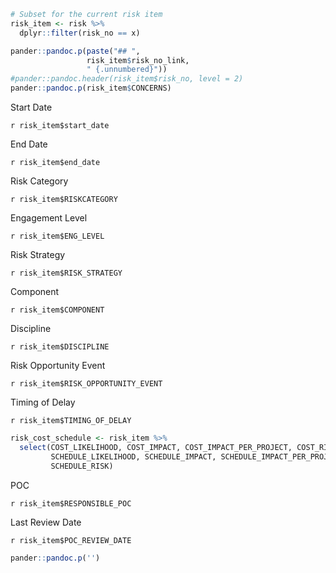 ```r
# Subset for the current risk item
risk_item <- risk %>%
  dplyr::filter(risk_no == x)
```


```r
pander::pandoc.p(paste("## ", 
                 risk_item$risk_no_link, 
                 " {.unnumbered}"))
#pander::pandoc.header(risk_item$risk_no, level = 2)
pander::pandoc.p(risk_item$CONCERNS)
```


::::: {.grid-5w-2h}
::: {.var-name}
Start Date
:::
::: {.var-value}
`r risk_item$start_date`
:::
::: {.var-name}
End Date
:::
::: {.var-value}
`r risk_item$end_date`
:::
::: {.var-name}
Risk Category
:::
::: {.var-value}
`r risk_item$RISKCATEGORY`
:::
::: {.var-name}
Engagement Level
:::
::: {.var-value}
`r risk_item$ENG_LEVEL`
:::
::::: 


::::: {.grid-5w-2h}
::: {.var-name}
Risk Strategy
:::
::: {.var-value}
`r risk_item$RISK_STRATEGY`
:::
::: {.var-name}
Component
:::
::: {.var-value}
`r risk_item$COMPONENT`
:::
::: {.var-name}
Discipline
:::
::: {.var-value}
`r risk_item$DISCIPLINE`
:::
::: {.var-name}
Risk Opportunity Event
:::
::: {.var-value}
`r risk_item$RISK_OPPORTUNITY_EVENT`
:::
::: {.var-name}
Timing of Delay
:::
::: {.var-value}
`r risk_item$TIMING_OF_DELAY`
:::
:::::

```r
risk_cost_schedule <- risk_item %>%
  select(COST_LIKELIHOOD, COST_IMPACT, COST_IMPACT_PER_PROJECT, COST_RISK,
         SCHEDULE_LIKELIHOOD, SCHEDULE_IMPACT, SCHEDULE_IMPACT_PER_PROJECT, 
         SCHEDULE_RISK)


```


::::: {.grid-5w-2h}
::: {.var-name}
POC
:::
::: {.var-value}
`r risk_item$RESPONSIBLE_POC`
:::
::: {.var-name}
Last Review Date
:::
::: {.var-value}
`r risk_item$POC_REVIEW_DATE`
:::
:::::



```r
pander::pandoc.p('')
```
